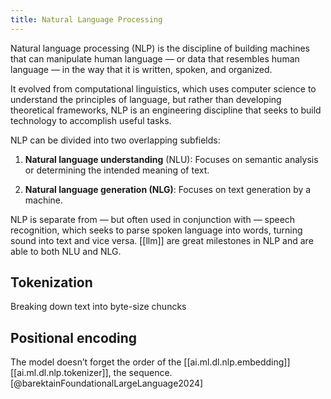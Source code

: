```yaml
---
title: Natural Language Processing
---
```



Natural language processing (NLP) is the discipline of building machines
that can manipulate human language — or data that resembles human language
— in the way that it is written, spoken, and organized.

It evolved from computational linguistics, which uses computer science to
understand the principles of language, but rather than developing theoretical
frameworks, NLP is an engineering discipline that seeks to build technology to
accomplish useful tasks.

NLP can be divided into two overlapping subfields:

1. **Natural language understanding** (NLU): Focuses on semantic analysis or
   determining the intended meaning of text.
   
2. **Natural language generation (NLG)**: Focuses on text generation by a machine.

NLP is separate from — but often used in conjunction with — speech recognition,
which seeks to parse spoken language into words, turning sound into text and vice
versa. [[llm]] are great milestones in NLP and are able to both NLU and NLG.

## Tokenization

Breaking down text into byte-size chuncks

## Positional encoding


The model doesn't forget the order of the [[ai.ml.dl.nlp.embedding]] [[ai.ml.dl.nlp.tokenizer]],
the sequence. [@barektainFoundationalLargeLanguage2024]